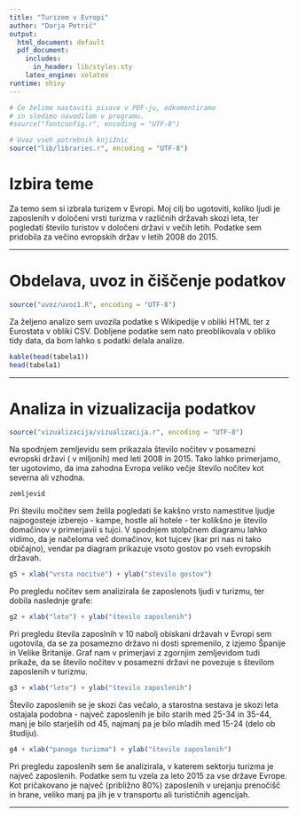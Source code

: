```yaml
---
title: "Turizem v Evropi"
author: "Darja Petrič"
output:
  html_document: default
  pdf_document:
    includes:
      in_header: lib/styles.sty
    latex_engine: xelatex
runtime: shiny
---
```


```r
# Če želimo nastaviti pisave v PDF-ju, odkomentiramo
# in sledimo navodilom v programu.
#source("fontconfig.r", encoding = "UTF-8")

# Uvoz vseh potrebnih knjižnic
source("lib/libraries.r", encoding = "UTF-8")
```

# Izbira teme

Za temo sem si izbrala turizem v Evropi. Moj cilj bo ugotoviti, koliko ljudi je zaposlenih v določeni vrsti turizma v različnih državah skozi leta, ter pogledati število turistov v določeni državi v večih letih. Podatke sem pridobila za večino evropskih držav v letih 2008 do 2015.

***

# Obdelava, uvoz in čiščenje podatkov

```r
source("uvoz/uvoz1.R", encoding = "UTF-8")
```

Za željeno analizo sem uvozila podatke s Wikipedije v obliki HTML ter z Eurostata v obliki CSV. Dobljene podatke sem nato preoblikovala v obliko tidy data, da bom lahko s podatki delala analize.

```r
kable(head(tabela1))
head(tabela1)
```

***

# Analiza in vizualizacija podatkov

```r
source("vizualizacija/vizualizacija.r", encoding = "UTF-8")
```

Na spodnjem zemljevidu sem prikazala število nočitev v posamezni evropski državi ( v miljonih) med leti 2008 in 2015. Tako lahko primerjamo, ter ugotovimo, da ima zahodna Evropa veliko večje število nočitev kot severna ali vzhodna.



```r
zemljevid
```



Pri številu močitev sem želila pogledati še kakšno vrsto namestitve ljudje najpogosteje izberejo - kampe, hostle ali hotele - ter kolikšno je število domačinov v primerjavii s tujci. V spodnjem stolpčnem diagramu lahko vidimo, da je načeloma več domačinov, kot tujcev (kar pri nas ni tako običajno), vendar pa diagram prikazuje vsoto gostov po vseh evropskih državah. 



```r
g5 + xlab("vrsta nocitve") + ylab("stevilo gostov")
```



Po pregledu nočitev sem analizirala še zaposlenots ljudi v turizmu, ter dobila naslednje grafe:



```r
g2 + xlab("leto") + ylab("število zaposlenih")
```



Pri pregledu števila zaposlnih v 10 nabolj obiskani državah v Evropi sem ugotovila, da se za posamezno državo ni dosti spremenilo, z izjemo Španije in Velike Britanije. Graf nam v primerjavi z zgornjim zemljevidom tudi prikaže, da se število nočitev v posamezni državi ne povezuje s številom zaposlenih v turizmu.



```r
g3 + xlab("leto") + ylab("število zaposlenih")
```



Število zaposlenih se je skozi čas večalo, a starostna sestava je skozi leta ostajala podobna - največ zaposlenih je bilo starih med 25-34 in 35-44, manj je bilo starješih od 45, najmanj pa je bilo mladih med 15-24 (delo ob študiju).



```r
g4 + xlab("panoga turizma") + ylab("število zaposlenih")
```





Pri pregledu zaposlenih sem še analizirala, v katerem sektorju turizma je največ zaposlenih. Podatke sem tu vzela za leto 2015 za vse države Evrope. Kot pričakovano je največ (približno 80%) zaposlenih v urejanju prenočišč in hrane, veliko manj pa jih je v transportu ali turističnih agencijah.


***

